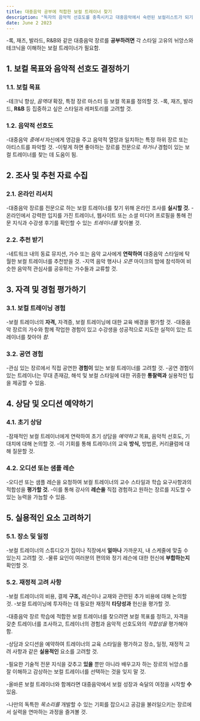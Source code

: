 ```yaml
---
title: 대중음악 공부에 적합한 보컬 트레이너 찾기
description: "독자의 음악적 선호도를 충족시키고 대중음악에서 숙련된 보컬리스트가 되기 위한 여정을 안내할 수 있는 적합한 보컬 트레이너를 찾는 데 도움이 되는 단계별 접근법을 제공합니다."
date: June 2 2023
---
```


-록, 재즈, 발라드, R&B와 같은 대중음악 장르를 **공부하려면** 각 스타일 고유의 뉘앙스와 테크닉을 이해하는 보컬 트레이너가 필요함. 





## 1. 보컬 목표와 음악적 선호도 결정하기
### 1.1. 보컬 목표

-테크닉 향상, _음역대_ 확장, 특정 장르 마스터 등 보컬 목표를 정의할 것.
-록, 재즈, 발라드, **R&B** 등 집중하고 싶은 스타일과 레퍼토리를 고려할 것.
### 1.2. 음악적 선호도

-대중음악 _중에서_ 자신에게 영감을 주고 음악적 열망과 일치하는 특정 하위 장르 또는 아티스트를 파악할 것.
-이렇게 하면 좋아하는 장르를 전문으로 _하거나_ 경험이 있는 보컬 트레이너를 찾는 데 도움이 됨.
## 2. 조사 및 추천 자료 수집
### 2.1. 온라인 리서치

-대중음악 장르를 전문으로 하는 보컬 트레이너를 찾기 위해 온라인 조사를 **실시할 것.**
-온라인에서 강력한 입지를 가진 트레이너, 웹사이트 또는 소셜 미디어 프로필을 통해 전문 지식과 수강생 후기를 확인할 수 있는 _트레이너를_ 찾아볼 것.
### 2.2. 추천 받기

-네트워크 내의 동료 뮤지션, 가수 또는 음악 교사에게 **연락하여** 대중음악 스타일에 탁월한 보컬 트레이너를 추천받을 것.
-지역 음악 행사나 _오픈_ 마이크의 밤에 참석하여 비슷한 음악적 관심사를 공유하는 가수들과 교류할 것.
## 3. 자격 및 경험 평가하기
### 3.1. 보컬 트레이닝 경험

-보컬 트레이너의 **자격,** 자격증, 보컬 트레이닝에 대한 교육 배경을 평가할 것.
-대중음악 장르의 가수와 함께 작업한 경험이 있고 수강생을 성공적으로 지도한 실적이 있는 트레이너를 찾아야 _함._
### 3.2. 공연 경험

-관심 있는 장르에서 직접 공연한 **경험이** 있는 보컬 트레이너를 고려할 것.
-공연 경험이 있는 트레이너는 무대 존재감, 해석 및 보컬 스타일에 대한 귀중한 **통찰력과** 실용적인 팁을 제공할 수 있음.
## 4. 상담 및 오디션 예약하기
### 4.1. 초기 상담

-잠재적인 보컬 트레이너에게 연락하여 초기 상담을 _예약하고_ 목표, 음악적 선호도, 기대치에 대해 논의할 것.
-이 기회를 통해 트레이너의 교육 **방식,** 방법론, 커리큘럼에 대해 질문할 것.
### 4.2. 오디션 또는 샘플 레슨

-오디션 또는 샘플 레슨을 요청하여 보컬 트레이너의 교수 스타일과 학습 요구사항과의 적합성을 **평가할 것.**
-이를 통해 강사의 **레슨을** 직접 경험하고 원하는 장르를 지도할 수 있는 능력을 가늠할 수 있음.
## 5. 실용적인 요소 고려하기
### 5.1. 장소 및 일정

-보컬 트레이너의 스튜디오가 집이나 직장에서 **얼마나** 가까운지, 내 스케줄에 맞출 수 있는지 고려할 것.
-물류 요인이 여러분의 편의와 정기 레슨에 대한 헌신에 **부합하는지** 확인할 것.
### 5.2. 재정적 고려 사항

-보컬 트레이너의 비용, 결제 **구조,** 레슨이나 교재와 관련된 추가 비용에 대해 논의할 것.
-보컬 트레이닝에 투자하는 데 필요한 재정적 **타당성과** 헌신을 평가할 것.


-대중음악 장르 학습에 적합한 보컬 트레이너를 찾으려면 보컬 목표를 정하고, 자격을 갖춘 트레이너를 조사하고, 트레이너의 경험과 음악적 선호도와의 _적합성을_ 평가해야 함. 



-상담과 오디션을 예약하여 트레이너의 교육 스타일을 평가하고 장소, 일정, 재정적 고려 사항과 같은 **실용적인** 요소를 고려할 것. 



-필요한 기술적 전문 지식을 갖추고 **있을** 뿐만 아니라 배우고자 하는 장르의 뉘앙스를 잘 이해하고 감상하는 보컬 트레이너를 선택하는 것을 잊지 말 것. 



-올바른 보컬 트레이너와 함께라면 대중음악에서 보컬 성장과 숙달의 여정을 시작할 **수** 있음. 



-나만의 독특한 _목소리를_ 개발할 수 있는 기회를 잡으시고 공감을 불러일으키는 장르에서 실력을 연마하는 과정을 즐겨볼 것.
